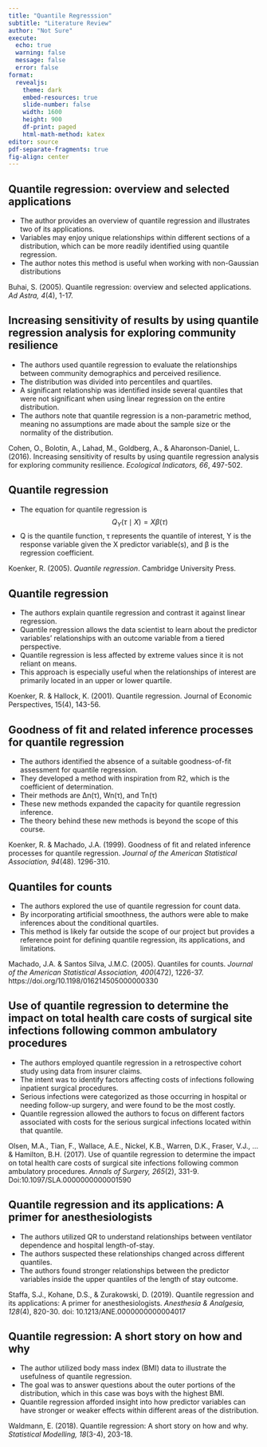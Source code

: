 ---
title: "Quantile Regresssion"
subtitle: "Literature Review"
author: "Not Sure"
execute:
  echo: true
  warning: false
  message: false
  error: false
format: 
  revealjs:
    theme: dark
    embed-resources: true
    slide-number: false
    width: 1600
    height: 900
    df-print: paged
    html-math-method: katex
editor: source
pdf-separate-fragments: true
fig-align: center
---

## Quantile regression: overview and selected applications

-   The author provides an overview of quantile regression and illustrates two of its applications.
-   Variables may enjoy unique relationships within different sections of a distribution, which can be more readily identified using quantile regression.
-   The author notes this method is useful when working with non-Gaussian distributions

Buhai, S. (2005). Quantile regression: overview and selected applications. *Ad Astra, 4*(4), 1-17.

## Increasing sensitivity of results by using quantile regression analysis for exploring community resilience

-   The authors used quantile regression to evaluate the relationships between community demographics and perceived resilience.
-   The distribution was divided into percentiles and quartiles.
-   A significant relationship was identified inside several quantiles that were not significant when using linear regression on the entire distribution.
-   The authors note that quantile regression is a non-parametric method, meaning no assumptions are made about the sample size or the normality of the distribution.

Cohen, O., Bolotin, A., Lahad, M., Goldberg, A., & Aharonson-Daniel, L. (2016). Increasing sensitivity of results by using quantile regression analysis for exploring community resilience. *Ecological Indicators, 66*, 497-502.

## Quantile regression

-   The equation for quantile regression is $$
Q_Y(\tau \mid X) = X \beta(\tau)
$$
-   Q is the quantile function, τ represents the quantile of interest, Y is the response variable given the X predictor variable(s), and β is the regression coefficient.

Koenker, R. (2005). *Quantile regression*. Cambridge University Press.

## Quantile regression

-   The authors explain quantile regression and contrast it against linear regression.
-   Quantile regression allows the data scientist to learn about the predictor variables’ relationships with an outcome variable from a tiered perspective.
-   Quantile regression is less affected by extreme values since it is not reliant on means.
-   This approach is especially useful when the relationships of interest are primarily located in an upper or lower quartile.

Koenker, R. & Hallock, K. (2001). Quantile regression. Journal of Economic Perspectives, 15(4), 143-56.

## Goodness of fit and related inference processes for quantile regression

-   The authors identified the absence of a suitable goodness-of-fit assessment for quantile regression.
-   They developed a method with inspiration from R2, which is the coefficient of determination.
-   Their methods are Δn(τ), Wn(τ), and Tn(τ)
-   These new methods expanded the capacity for quantile regression inference.
-   The theory behind these new methods is beyond the scope of this course.

Koenker, R. & Machado, J.A. (1999). Goodness of fit and related inference processes for quantile regression. *Journal of the American Statistical Association, 94*(48). 1296-310.

## Quantiles for counts

-   The authors explored the use of quantile regression for count data.
-   By incorporating artificial smoothness, the authors were able to make inferences about the conditional quartiles.
-   This method is likely far outside the scope of our project but provides a reference point for defining quantile regression, its applications, and limitations.

Machado, J.A. & Santos Silva, J.M.C. (2005). Quantiles for counts. *Journal of the American Statistical Association, 400*(472), 1226-37. https://doi.org/10.1198/016214505000000330

## Use of quantile regression to determine the impact on total health care costs of surgical site infections following common ambulatory procedures

-   The authors employed quantile regression in a retrospective cohort study using data from insurer claims.
-   The intent was to identify factors affecting costs of infections following inpatient surgical procedures.
-   Serious infections were categorized as those occurring in hospital or needing follow-up surgery, and were found to be the most costly.
-   Quantile regression allowed the authors to focus on different factors associated with costs for the serious surgical infections located within that quantile.

Olsen, M.A., Tian, F., Wallace, A.E., Nickel, K.B., Warren, D.K., Fraser, V.J., … & Hamilton, B.H. (2017). Use of quantile regression to determine the impact on total health care costs of surgical site infections following common ambulatory procedures. *Annals of Surgery, 265*(2), 331-9. Doi:10.1097/SLA.0000000000001590

## Quantile regression and its applications: A primer for anesthesiologists

-   The authors utilized QR to understand relationships between ventilator dependence and hospital length-of-stay.
-   The authors suspected these relationships changed across different quantiles.
-   The authors found stronger relationships between the predictor variables inside the upper quantiles of the length of stay outcome.

Staffa, S.J., Kohane, D.S., & Zurakowski, D. (2019). Quantile regression and its applications: A primer for anesthesiologists. *Anesthesia & Analgesia, 128*(4), 820-30. doi: 10.1213/ANE.0000000000004017

## Quantile regression: A short story on how and why

-   The author utilized body mass index (BMI) data to illustrate the usefulness of quantile regression.
-   The goal was to answer questions about the outer portions of the distribution, which in this case was boys with the highest BMI.\
-   Quantile regression afforded insight into how predictor variables can have stronger or weaker effects within different areas of the distribution.

Waldmann, E. (2018). Quantile regression: A short story on how and why. *Statistical Modelling, 18*(3-4), 203-18.
